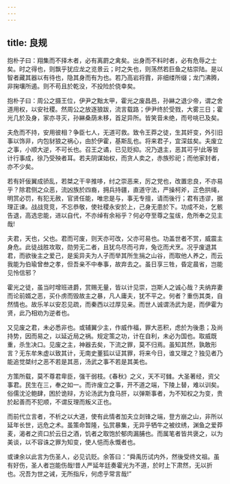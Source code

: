 ```yaml
---
---
---
```

title: 良规
---




抱朴子曰：翔集而不择木者，必有离罻之禽矣。出身而不料时者，必有危辱之士矣。时之得也，则飘乎犹应龙之览景云；时之失也，则荡然若巨鱼之枯崇陆。是以智者藏其器以有待也，隐其身而有为也。若乃高岩将霣，非细缕所缀；龙门沸腾，非掬壤所遏。则不苟且於乾没，不投险於侥幸矣。

抱朴子曰：周公之摄王位，伊尹之黜太甲，霍光之废昌邑，孙綝之退少帝，谓之舍道用权，以安社稷。然周公之放逐狼跋，流言载路；伊尹终於受戮，大雾三日；霍光几於及身，家亦寻灭，孙綝桑荫未移，首足异所。皆笑音未绝，而号咷已及矣。

夫危而不持，安用彼相？争臣七人，无道可救。致令王莽之徒，生其奸变，外引旧事以饰非，内包豺狼之祸心，由於伊霍，基斯乱也。将来君子，宜深兹矣。夫废立之事，小顺大逆，不可长也。召王之谲，已见贬抑。况乃退主，恶其可乎!此等皆计行事成，徐乃受殃者耳。若夫阴谋始权，而贪人卖之，赤族殄祀；而他家封者，亦不少矣。

若有奸佞翼成骄乱，若桀之干辛推哆，纣之崇恶来，厉之党也，改置忠良，不亦易乎？除君侧之众恶，流凶族於四裔，拥兵持疆，直道守法，严操柯斧，正色拱绳，明赏必罚，有犯无赦，官贤任能，唯忠是与，事无专擅，请而後行；君有违谬，据理正谏。战战竞竞，不忘恭敬，使社稷永安於上，己身无患於下。功成不处，乞骸告退，高选忠能，进以自代，不亦绰有余裕乎？何必夺至尊之玺绂，危所奉之见主哉!

夫君，天也，父也。君而可废，则天亦可改，父亦可易也。功盖世者不赏，威震主身危。此徒战胜攻取，勋劳无二者，且犹鸟尽而弓弃，兔讫而犬烹。况乎废退其君，而欲後主之爱己，是奚异夫为人子而举其所生捐之山谷，而取他人养之，而云我能为伯瑜曾叁之孝，但吾亲不中奉事，故弃去之。虽日享三牲，昏定晨省，岂能见怜信邪？

霍光之徒，虽当时增班进爵，赏赐无量，皆以计见崇，岂斯人之诚心哉？夫纳弃妻而论前婿之恶，买仆虏而毁故主之暴，凡人庸夫，犹不平之。何者？重伤其类，自然情也。故乐羊以安忍见疏，而秦西以过厚见亲。而世人诚谓汤武为是，而伊霍为贤，此乃相劝为逆者也。

又见废之君，未必悉非也。或辅翼少主，作威作福，罪大恶积，虑於为後患；及尚持势，因而易之，以延近局之祸。规定策之功，计在自利，未必为国也。取威既重，杀生决口。见废之主，神器去矣，下流之罪，莫不归焉。虽知其然，孰敢形言？无东牟朱虚以致其计，无南史董狐以证其罪，将来今日，谁又理之？独见者乃能追觉桀纣之恶不若是其恶，汤武之事不若是其美也。

方策所载，莫不尊君卑臣，强干弱枝。《春秋》之义，天不可雠。大圣著经，资父事君。民生在三，奉之如一。而许废立之事，开不道之端，下陵上替，难以训矣。俗儒沈沦鲍肆，困於诡辩，方论汤武为食马肝，以弹斯事者，为不知权之为变，贵於起善而不犯顺，不谓反理而叛义正也。

而前代立言者，不析之以大道，使有此情者加夫立剡锋之端，登方崩之山，非所以延年长世，远危之术。虽策命暂隆，弘赏暴集，无异乎牺牛之被纹绣，渊鱼之爱莽麦，渴者之资口於云日之酒，饥者之取饱於郁肉漏脯也。而属笔者皆共褒之，以为美谈，以不容诛之罪为知变，使人悒而永慨者也。

或谏余以此言为伤圣人，必见讥贬。余答曰：“舜禹历试内外，然後受终文祖。虽有好伤，圣人者岂能伤哉!昔人严延年廷奏霍光为不道，於时上下肃然，无以折也。况吾为世之诫，无所指斥，何虑乎常言哉!”